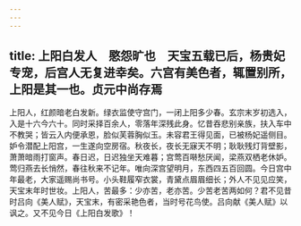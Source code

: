```yaml
---
---
---
```

title: 上阳白发人　愍怨旷也　天宝五载已后，杨贵妃专宠，后宫人无复进幸矣。六宫有美色者，辄置别所，上阳是其一也。贞元中尚存焉
---



上阳人，红颜暗老白发新。绿衣监使守宫门，一闭上阳多少春。玄宗末岁初选入，入是十六今六十。同时采择百余人，零落年深残此身。忆昔吞悲别亲族，扶入车中不教哭；皆云入内便承恩，脸似芙蓉胸似玉。未容君王得见面，已被杨妃遥侧目。妒令潜配上阳宫，一生遂向空房宿。秋夜长，夜长无寐天不明；耿耿残灯背壁影，萧萧暗雨打窗声。春日迟，日迟独坐天难暮；宫莺百啭愁厌闻，梁燕双栖老休妒。莺归燕去长悄然，春往秋来不记年。唯向深宫望明月，东西四五百回圆。今日宫中年最老，大家遥赐尚书号。小头鞋履窄衣裳，青黛点眉眉细长；外人不见见应笑，天宝末年时世妆。上阳人，苦最多：少亦苦，老亦苦。少苦老苦两如何？君不见昔时吕向《美人赋》，天宝末，有密采艳色者，当时号花鸟使。吕向献《美人赋》以讽之。又不见今日《上阳白发歌》！